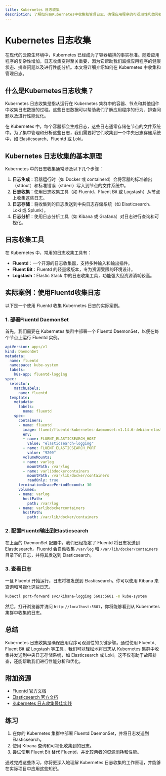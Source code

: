 ```yaml
---
title: Kubernetes 日志收集
description: 了解如何在Kubernetes中收集和管理日志，确保应用程序的可观测性和故障排查能力。
---
```


# Kubernetes 日志收集

在现代的云原生环境中，Kubernetes 已经成为了容器编排的事实标准。随着应用程序的复杂性增加，日志收集变得至关重要，因为它帮助我们监控应用程序的健康状态、排查问题以及进行性能分析。本文将详细介绍如何在 Kubernetes 中收集和管理日志。

## 什么是Kubernetes日志收集？

Kubernetes 日志收集是指从运行在 Kubernetes 集群中的容器、节点和其他组件中收集日志数据的过程。这些日志数据可以帮助我们了解应用程序的行为、排查问题以及进行性能优化。

在 Kubernetes 中，每个容器都会生成日志，这些日志通常存储在节点的文件系统中。为了集中管理和分析这些日志，我们需要将它们收集到一个中央日志存储系统中，如 Elasticsearch、Fluentd 或 Loki。

## Kubernetes 日志收集的基本原理

Kubernetes 中的日志收集通常涉及以下几个步骤：

1. **日志生成**：容器运行时（如 Docker 或 containerd）会将容器的标准输出（stdout）和标准错误（stderr）写入到节点的文件系统中。
2. **日志收集**：使用日志收集工具（如 Fluentd、Fluent Bit 或 Logstash）从节点上收集这些日志。
3. **日志存储**：将收集到的日志发送到中央日志存储系统（如 Elasticsearch、Loki 或 Splunk）。
4. **日志分析**：使用日志分析工具（如 Kibana 或 Grafana）对日志进行查询和可视化。

## 日志收集工具

在 Kubernetes 中，常用的日志收集工具有：

- **Fluentd**：一个开源的日志收集器，支持多种输入和输出插件。
- **Fluent Bit**：Fluentd 的轻量级版本，专为资源受限的环境设计。
- **Logstash**：Elastic Stack 中的日志收集工具，功能强大但资源消耗较高。

## 实际案例：使用Fluentd收集日志

以下是一个使用 Fluentd 收集 Kubernetes 日志的实际案例。

### 1. 部署Fluentd DaemonSet

首先，我们需要在 Kubernetes 集群中部署一个 Fluentd DaemonSet，以便在每个节点上运行 Fluentd 实例。

```yaml
apiVersion: apps/v1
kind: DaemonSet
metadata:
  name: fluentd
  namespace: kube-system
  labels:
    k8s-app: fluentd-logging
spec:
  selector:
    matchLabels:
      name: fluentd
  template:
    metadata:
      labels:
        name: fluentd
    spec:
      containers:
      - name: fluentd
        image: fluent/fluentd-kubernetes-daemonset:v1.14.6-debian-elasticsearch7-1.0
        env:
        - name: FLUENT_ELASTICSEARCH_HOST
          value: "elasticsearch-logging"
        - name: FLUENT_ELASTICSEARCH_PORT
          value: "9200"
        volumeMounts:
        - name: varlog
          mountPath: /var/log
        - name: varlibdockercontainers
          mountPath: /var/lib/docker/containers
          readOnly: true
      terminationGracePeriodSeconds: 30
      volumes:
      - name: varlog
        hostPath:
          path: /var/log
      - name: varlibdockercontainers
        hostPath:
          path: /var/lib/docker/containers
```

### 2. 配置Fluentd输出到Elasticsearch

在上面的 DaemonSet 配置中，我们已经指定了 Fluentd 将日志发送到 Elasticsearch。Fluentd 会自动收集 `/var/log` 和 `/var/lib/docker/containers` 目录下的日志，并将其发送到 Elasticsearch。

### 3. 查看日志

一旦 Fluentd 开始运行，日志将被发送到 Elasticsearch。你可以使用 Kibana 来查询和可视化这些日志。

```bash
kubectl port-forward svc/kibana-logging 5601:5601 -n kube-system
```

然后，打开浏览器并访问 `http://localhost:5601`，你将能够看到从 Kubernetes 集群中收集的日志。

## 总结

Kubernetes 日志收集是确保应用程序可观测性的关键步骤。通过使用 Fluentd、Fluent Bit 或 Logstash 等工具，我们可以轻松地将日志从 Kubernetes 集群中收集并发送到中央日志存储系统，如 Elasticsearch 或 Loki。这不仅有助于故障排查，还能帮助我们进行性能分析和优化。

## 附加资源

- [Fluentd 官方文档](https://docs.fluentd.org/)
- [Elasticsearch 官方文档](https://www.elastic.co/guide/en/elasticsearch/reference/current/index.html)
- [Kubernetes 日志收集最佳实践](https://kubernetes.io/docs/concepts/cluster-administration/logging/)

## 练习

1. 在你的 Kubernetes 集群中部署 Fluentd DaemonSet，并将日志发送到 Elasticsearch。
2. 使用 Kibana 查询和可视化收集到的日志。
3. 尝试使用 Fluent Bit 替代 Fluentd，并比较两者的资源消耗和性能。

通过完成这些练习，你将更深入地理解 Kubernetes 日志收集的工作原理，并能够在实际项目中应用这些知识。